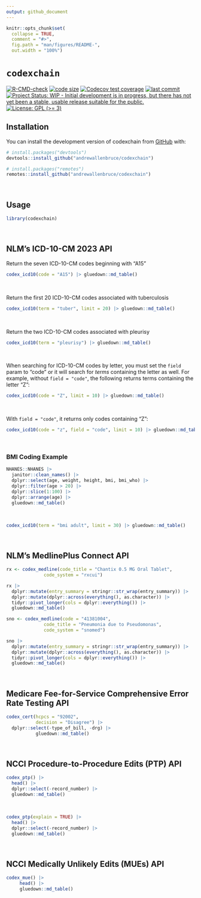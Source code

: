 ```yaml
---
output: github_document
---
```


<!-- README.md is generated from README.Rmd. Please edit that file -->

```r
knitr::opts_chunk$set(
  collapse = TRUE,
  comment = "#>",
  fig.path = "man/figures/README-",
  out.width = "100%")
```

# `codexchain`


<!-- badges: start -->
[![R-CMD-check](https://github.com/andrewallenbruce/codexchain/actions/workflows/R-CMD-check.yaml/badge.svg)](https://github.com/andrewallenbruce/codexchain/actions/workflows/R-CMD-check.yaml)
[![code size](https://img.shields.io/github/languages/code-size/andrewallenbruce/codexchain.svg)](https://github.com/andrewallenbruce/codexchain)
[![Codecov test coverage](https://codecov.io/gh/andrewallenbruce/codexchain/branch/master/graph/badge.svg)](https://app.codecov.io/gh/andrewallenbruce/codexchain?branch=master)
[![last commit](https://img.shields.io/github/last-commit/andrewallenbruce/codexchain.svg)](https://github.com/andrewallenbruce/codexchain/commits/master)
[![Project Status: WIP - Initial development is in progress, but there has not yet been a stable, usable release suitable for the public.](https://www.repostatus.org/badges/latest/wip.svg)](https://www.repostatus.org/#wip)
[![License: GPL (>= 3)](https://img.shields.io/badge/license-GPL (>= 3)-blue.svg)](https://cran.r-project.org/web/licenses/GPL (>= 3))
<!-- badges: end -->

## Installation

You can install the development version of codexchain from [GitHub](https://github.com/) with:

``` r
# install.packages("devtools")
devtools::install_github("andrewallenbruce/codexchain")

# install.packages("remotes")
remotes::install_github("andrewallenbruce/codexchain")
```

<br>

## Usage

```r
library(codexchain)
```

<br>

## NLM's ICD-10-CM 2023 API

Return the seven ICD-10-CM codes beginning with "A15"

```r
codex_icd10(code = "A15") |> gluedown::md_table()
```

<br>

Return the first 20 ICD-10-CM codes associated with tuberculosis

```r
codex_icd10(term = "tuber", limit = 20) |> gluedown::md_table()
```
<br>

Return the two ICD-10-CM codes associated with pleurisy

```r
codex_icd10(term = "pleurisy") |> gluedown::md_table()
```

<br>

When searching for ICD-10-CM codes by letter, you must set the `field` param to "code" or it will search for *terms* containing the letter as well. For example, without `field = "code"`, the following returns terms containing the letter "Z":

```r
codex_icd10(code = "Z", limit = 10) |> gluedown::md_table()
```

<br>

With `field = "code"`, it returns only codes containing "Z":

```r
codex_icd10(code = "z", field = "code", limit = 10) |> gluedown::md_table()
```

<br>

### BMI Coding Example

```r
NHANES::NHANES |> 
  janitor::clean_names() |> 
  dplyr::select(age, weight, height, bmi, bmi_who) |> 
  dplyr::filter(age > 20) |> 
  dplyr::slice(1:100) |> 
  dplyr::arrange(age) |> 
  gluedown::md_table()
```

<br>

```r
codex_icd10(term = "bmi adult", limit = 30) |> gluedown::md_table()
```
<br>

## NLM's MedlinePlus Connect API

```r
rx <- codex_medline(code_title = "Chantix 0.5 MG Oral Tablet", 
              code_system = "rxcui")

rx |> 
  dplyr::mutate(entry_summary = stringr::str_wrap(entry_summary)) |> 
  dplyr::mutate(dplyr::across(everything(), as.character)) |> 
  tidyr::pivot_longer(cols = dplyr::everything()) |> 
  gluedown::md_table()
```



```r
sno <- codex_medline(code = "41381004", 
              code_title = "Pneumonia due to Pseudomonas", 
              code_system = "snomed")

sno |> 
  dplyr::mutate(entry_summary = stringr::str_wrap(entry_summary)) |> 
  dplyr::mutate(dplyr::across(everything(), as.character)) |> 
  tidyr::pivot_longer(cols = dplyr::everything()) |> 
  gluedown::md_table()
```


<br>

## Medicare Fee-for-Service Comprehensive Error Rate Testing API

```r
codex_cert(hcpcs = "92002", 
           decision = "Disagree") |> 
  dplyr::select(-type_of_bill, -drg) |> 
           gluedown::md_table()
```


<br>


## NCCI Procedure-to-Procedure Edits (PTP) API

```r
codex_ptp() |> 
  head() |> 
  dplyr::select(-record_number) |> 
  gluedown::md_table()
```

<br>

```r
codex_ptp(explain = TRUE) |> 
  head() |> 
  dplyr::select(-record_number) |> 
  gluedown::md_table()
```

<br>

## NCCI Medically Unlikely Edits (MUEs) API

```r
codex_mue() |> 
     head() |> 
     gluedown::md_table()
```

<br>
